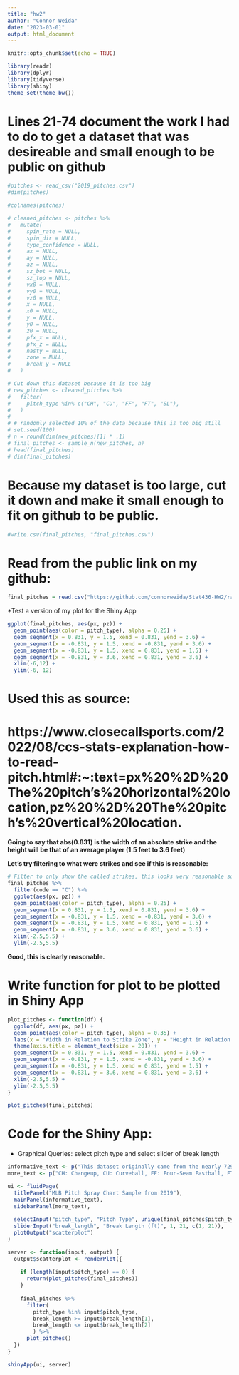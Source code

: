 ---
title: "hw2"
author: "Connor Weida"
date: "2023-03-01"
output: html_document
---

```{r setup, include=FALSE}
knitr::opts_chunk$set(echo = TRUE)
```

```{r}
library(readr)
library(dplyr)
library(tidyverse)
library(shiny)
theme_set(theme_bw())
```


# Lines 21-74 document the work I had to do to get a dataset that was desireable and small enough to be public on github

```{r}
#pitches <- read_csv("2019_pitches.csv")
#dim(pitches)
```

```{r}
#colnames(pitches)
```
```{r}
# cleaned_pitches <- pitches %>%
#   mutate(
#     spin_rate = NULL,
#     spin_dir = NULL,
#     type_confidence = NULL,
#     ax = NULL,
#     ay = NULL,
#     az = NULL,
#     sz_bot = NULL,
#     sz_top = NULL,
#     vx0 = NULL,
#     vy0 = NULL,
#     vz0 = NULL,
#     x = NULL,
#     x0 = NULL,
#     y = NULL,
#     y0 = NULL,
#     z0 = NULL,
#     pfx_x = NULL,
#     pfx_z = NULL,
#     nasty = NULL,
#     zone = NULL,
#     break_y = NULL
#   )
```

```{r}
# Cut down this dataset because it is too big
# new_pitches <- cleaned_pitches %>%
#   filter(
#     pitch_type %in% c("CH", "CU", "FF", "FT", "SL"),
#   )
# 
# # randomly selected 10% of the data because this is too big still
# set.seed(100)
# n = round(dim(new_pitches)[1] * .1)
# final_pitches <- sample_n(new_pitches, n)
# head(final_pitches)
# dim(final_pitches)
```
# Because my dataset is too large, cut it down and make it small enough to fit on github to be public.
```{r}
#write.csv(final_pitches, "final_pitches.csv")
```

# Read from the public link on my github:
```{r}
final_pitches = read.csv("https://github.com/connorweida/Stat436-HW2/raw/main/final_pitches.csv")
```


*Test a version of my plot for the Shiny App
```{r}
ggplot(final_pitches, aes(px, pz)) +
  geom_point(aes(color = pitch_type), alpha = 0.25) +
  geom_segment(x = 0.831, y = 1.5, xend = 0.831, yend = 3.6) +
  geom_segment(x = -0.831, y = 1.5, xend = -0.831, yend = 3.6) +
  geom_segment(x = -0.831, y = 1.5, xend = 0.831, yend = 1.5) +
  geom_segment(x = -0.831, y = 3.6, xend = 0.831, yend = 3.6) +
  xlim(-6,12) +
  ylim(-6, 12)
```

# Used this as source:
# https://www.closecallsports.com/2022/08/ccs-stats-explanation-how-to-read-pitch.html#:~:text=px%20%2D%20The%20pitch's%20horizontal%20location,pz%20%2D%20The%20pitch's%20vertical%20location.

**Going to say that abs(0.831) is the width of an absolute strike and the height will be that of an average player (1.5 feet to 3.6 feet)**

**Let's try filtering to what were strikes and see if this is reasonable:**
```{r, fig.height=5, fig.width=5}
# Filter to only show the called strikes, this looks very reasonable so we will keep this as our strikezone.
final_pitches %>%
  filter(code == "C") %>%
  ggplot(aes(px, pz)) +
  geom_point(aes(color = pitch_type), alpha = 0.25) +
  geom_segment(x = 0.831, y = 1.5, xend = 0.831, yend = 3.6) +
  geom_segment(x = -0.831, y = 1.5, xend = -0.831, yend = 3.6) +
  geom_segment(x = -0.831, y = 1.5, xend = 0.831, yend = 1.5) +
  geom_segment(x = -0.831, y = 3.6, xend = 0.831, yend = 3.6) +
  xlim(-2.5,5.5) +
  ylim(-2.5,5.5)
```
**Good, this is clearly reasonable.**


# Write function for plot to be plotted in Shiny App
```{r, fig.height=5, fig.width=5}
plot_pitches <- function(df) {
  ggplot(df, aes(px, pz)) +
  geom_point(aes(color = pitch_type), alpha = 0.35) +
  labs(x = "Width in Relation to Strike Zone", y = "Height in Relation to Strike Zone") +
  theme(axis.title = element_text(size = 20)) +
  geom_segment(x = 0.831, y = 1.5, xend = 0.831, yend = 3.6) +
  geom_segment(x = -0.831, y = 1.5, xend = -0.831, yend = 3.6) +
  geom_segment(x = -0.831, y = 1.5, xend = 0.831, yend = 1.5) +
  geom_segment(x = -0.831, y = 3.6, xend = 0.831, yend = 3.6) +
  xlim(-2.5,5.5) +
  ylim(-2.5,5.5)
}

plot_pitches(final_pitches)
```

# Code for the Shiny App:
- Graphical Queries: select pitch type and select slider of break length
```{r}
informative_text <- p("This dataset originally came from the nearly 729,000 pitches that were thrown in the 2019 Major League Baseball (MLB) Regular Season. Pitches can be in different types, primarily based on the grip a pitcher has on the ball while it is thrown. The break length of a pitch is the amount of distance (in feet) from release to the plate that the ball is breaking, which means altering course from a typical straight line (controlled for gravity). The black rectangle on the plot shows the typical strike zone for a given batter. The axes are in feet. Select one or more pitch types and desired break length to get started. I narrowed this set down to only include 5 different pitches of interest:")
more_text <- p("CH: Changeup, CU: Curveball, FF: Four-Seam Fastball, FT: Two-Seam Fastball, SL: Slider")
```

```{r}
ui <- fluidPage(
  titlePanel("MLB Pitch Spray Chart Sample from 2019"),
  mainPanel(informative_text),
  sidebarPanel(more_text),
  
  selectInput("pitch_type", "Pitch Type", unique(final_pitches$pitch_type), multiple = TRUE),
  sliderInput("break_length", "Break Length (ft)", 1, 21, c(1, 21)),
  plotOutput("scatterplot")
)

server <- function(input, output) {
  output$scatterplot <- renderPlot({
    
    if (length(input$pitch_type) == 0) {
      return(plot_pitches(final_pitches))
    }
    
    final_pitches %>%
      filter(
        pitch_type %in% input$pitch_type,
        break_length >= input$break_length[1],
        break_length <= input$break_length[2]
        ) %>%
      plot_pitches()
  })
}

shinyApp(ui, server)
```
